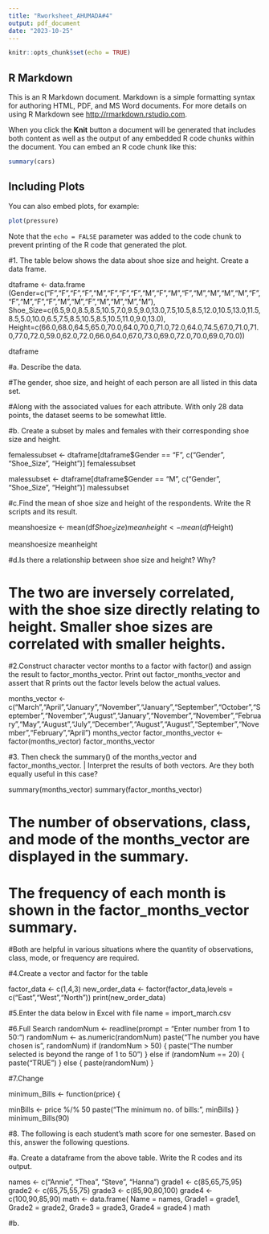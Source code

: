 ```yaml
---
title: "Rworksheet_AHUMADA#4"
output: pdf_document
date: "2023-10-25"
---
```


```r
knitr::opts_chunk$set(echo = TRUE)
```

## R Markdown

This is an R Markdown document. Markdown is a simple formatting syntax for authoring HTML, PDF, and MS Word documents. For more details on using R Markdown see <http://rmarkdown.rstudio.com>.

When you click the **Knit** button a document will be generated that includes both content as well as the output of any embedded R code chunks within the document. You can embed an R code chunk like this:

```r
summary(cars)
```

## Including Plots

You can also embed plots, for example:

```r
plot(pressure)
```

Note that the `echo = FALSE` parameter was added to the code chunk to prevent printing of the R code that generated the plot.

#1. The table below shows the data about shoe size and height. Create a data frame.

dtaframe <- data.frame (Gender=c("F","F","F","F","M","F","F","F","M","F","M","F","M","M","M","M","F","F","M","F","F","M","M","F","M","M","M","M"),
                 Shoe_Size=c(6.5,9.0,8.5,8.5,10.5,7.0,9.5,9.0,13.0,7.5,10.5,8.5,12.0,10.5,13.0,11.5,8.5,5.0,10.0,6.5,7.5,8.5,10.5,8.5,10.5,11.0,9.0,13.0),
                 Height=c(66.0,68.0,64.5,65.0,70.0,64.0,70.0,71.0,72.0,64.0,74.5,67.0,71.0,71.0,77.0,72.0,59.0,62.0,72.0,66.0,64.0,67.0,73.0,69.0,72.0,70.0,69.0,70.0))

dtaframe

#a. Describe the data.

#The gender, shoe size, and height of each person are all listed in this data set.

#Along with the associated values for each attribute. With only 28 data points, the dataset seems to be somewhat little.

#b. Create a subset by males and females with their corresponding shoe size and height.

femalessubset <- dtaframe[dtaframe$Gender == "F", c("Gender", "Shoe_Size", "Height")]
femalessubset

malessubset <- dtaframe[dtaframe$Gender == "M", c("Gender", "Shoe_Size", "Height")]
malessubset


#c.Find the mean of shoe size and height of the respondents. Write the R scripts and its result.

meanshoesize <- mean(df$Shoe_Size)
meanheight <- mean(df$Height)

meanshoesize
meanheight

#d.Is there a relationship between shoe size and height? Why?

# The two are inversely correlated, with the shoe size directly relating to height. Smaller shoe sizes are correlated with smaller heights.

#2.Construct character vector months to a factor with factor() and assign the result to factor_months_vector. Print out factor_months_vector and assert that R prints out the factor levels below the actual values.

months_vector <- c("March","April","January","November","January","September","October","September","November","August","January","November","November","February","May","August","July","December","August","August","September","November","February","April")
months_vector
factor_months_vector <- factor(months_vector)
factor_months_vector

#3. Then check the summary() of the months_vector and factor_months_vector. | Interpret the results of both vectors. Are they both equally useful in this case?

summary(months_vector)
summary(factor_months_vector)

# The number of observations, class, and mode of the months_vector are displayed in the summary. 

# The frequency of each month is shown in the factor_months_vector summary.

#Both are helpful in various situations where the quantity of observations, class, mode, or frequency are required.

#4.Create a vector and factor for the table

factor_data <- c(1,4,3)
new_order_data <- factor(factor_data,levels = c("East","West","North"))
print(new_order_data)

#5.Enter the data below in Excel with file name = import_march.csv



#6.Full Search
randomNum <- readline(prompt = "Enter number from 1 to 50: ")
randomNum <- as.numeric(randomNum)
paste("The number you have chosen is", randomNum)
if (randomNum > 50) {
  paste("The number selected is beyond the range of 1 to 50")
} else if (randomNum == 20) {
  paste("TRUE")
} else {
  paste(randomNum)
}

#7.Change

minimum_Bills <- function(price) {
  
  minBills <- price %/% 50
  paste("The minimum no. of bills:", minBills)
}
minimum_Bills(90)


#8. The following is each student’s math score for one semester. Based on this, answer the following questions.



#a. Create a dataframe from the above table. Write the R codes and its output.

names <- c("Annie", "Thea", "Steve", "Hanna")
grade1 <- c(85,65,75,95)
grade2 <- c(65,75,55,75)
grade3 <- c(85,90,80,100)
grade4 <- c(100,90,85,90)
math <- data.frame(
  Name = names,
  Grade1 = grade1,
  Grade2 = grade2,
  Grade3 = grade3,
  Grade4 = grade4
)
math

#b.



